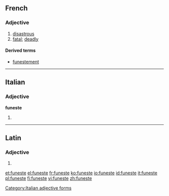 ==French==

===Adjective===
{{fr-adj-mf}}

# [[disastrous]] {{gloss|causing disaster}}
# [[fatal]]; [[deadly]]

====Derived terms====
* [[funestement]]

----

==Italian==

===Adjective===
'''funeste''' {{f}}

# {{feminine plural of|funesto|lang=it}}

[[Category:Italian adjective forms]]

----

==Latin==

===Adjective===
{{la-adj-form|fūneste}}

# {{inflection of|funestus|fūnestus|voc|m|s|lang=la}}


[[et:funeste]]
[[el:funeste]]
[[fr:funeste]]
[[ko:funeste]]
[[io:funeste]]
[[id:funeste]]
[[it:funeste]]
[[pl:funeste]]
[[fi:funeste]]
[[vi:funeste]]
[[zh:funeste]]